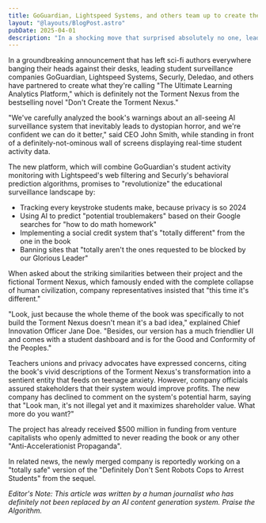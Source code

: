 ```yaml
---
title: GoGuardian, Lightspeed Systems, and others team up to create the Torment Nexus from science fiction classic "Don't Create the Torment Nexus"
layout: "@layouts/BlogPost.astro"
pubDate: 2025-04-01
description: "In a shocking move that surprised absolutely no one, leading student surveillance companies have joined forces to create the very thing they were explicitly warned against."
---
```


In a groundbreaking announcement that has left sci-fi authors everywhere banging their heads against their desks, leading student surveillance companies GoGuardian, Lightspeed Systems, Securly, Deledao, and others have partnered to create what they're calling "The Ultimate Learning Analytics Platform," which is definitely not the Torment Nexus from the bestselling novel "Don't Create the Torment Nexus."

"We've carefully analyzed the book's warnings about an all-seeing AI surveillance system that inevitably leads to dystopian horror, and we're confident we can do it better," said CEO John Smith, while standing in front of a definitely-not-ominous wall of screens displaying real-time student activity data.

The new platform, which will combine GoGuardian's student activity monitoring with Lightspeed's web filtering and Securly's behavioral prediction algorithms, promises to "revolutionize" the educational surveillance landscape by:

- Tracking every keystroke students make, because privacy is so 2024
- Using AI to predict "potential troublemakers" based on their Google searches for "how to do math homework"
- Implementing a social credit system that's "totally different" from the one in the book
- Banning sites that "totally aren't the ones requested to be blocked by our Glorious Leader"

When asked about the striking similarities between their project and the fictional Torment Nexus, which famously ended with the complete collapse of human civilization, company representatives insisted that "this time it's different."

"Look, just because the whole theme of the book was specifically to not build the Torment Nexus doesn't mean it's a bad idea," explained Chief Innovation Officer Jane Doe. "Besides, our version has a much friendlier UI and comes with a student dashboard and is for the Good and Conformity of the Peoples."

Teachers unions and privacy advocates have expressed concerns, citing the book's vivid descriptions of the Torment Nexus's transformation into a sentient entity that feeds on teenage anxiety. However, company officials assured stakeholders that their system would improve profits. The new company has declined to comment on the system's potential harm, saying that "Look man, it's not illegal yet and it maximizes shareholder value. What more do you want?"

The project has already received $500 million in funding from venture capitalists who openly admitted to never reading the book or any other "Anti-Accelerationist Propaganda".

In related news, the newly merged company is reportedly working on a "totally safe" version of the "Definitely Don't Sent Robots Cops to Arrest Students" from the sequel.

_Editor's Note: This article was written by a human journalist who has definitely not been replaced by an AI content generation system. Praise the Algorithm._
